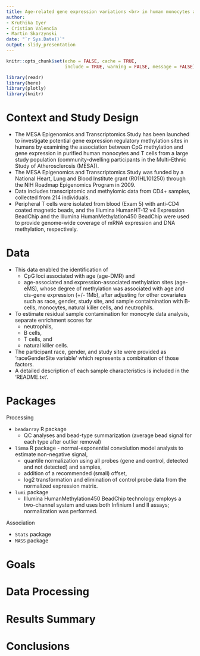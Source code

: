 ```yaml
---
title: Age-related gene expression variations <br> in human monocytes and T cells
author:
- Kruthika Iyer
- Cristian Valencia
- Martin Skarzynski
date: "`r Sys.Date()`"
output: slidy_presentation
---
```


```r
knitr::opts_chunk$set(echo = FALSE, cache = TRUE,
                      include = TRUE, warning = FALSE, message = FALSE)
```

```r
library(readr)
library(here)
library(plotly)
library(knitr)
```

# Context and Study Design

- The MESA Epigenomics and Transcriptomics Study has been launched to investigate potential gene expression regulatory methylation sites in humans by examining the association between CpG methylation and gene expression in purified human monocytes and T cells from a large study population (community-dwelling participants in the Multi-Ethnic Study of Atherosclerosis (MESA)).
- The MESA Epigenomics and Transcriptomics Study was funded by a National Heart, Lung and Blood Institute grant (R01HL101250) through the NIH Roadmap Epigenomics Program in 2009.
- Data includes transcriptomic and methylomic data from CD4+ samples, collected from 214 individuals.
- Peripheral T cells were isolated from blood (Exam 5) with anti-CD4 coated magnetic beads, and the Illumina HumanHT-12 v4 Expression BeadChip and the Illumina HumanMethylation450 BeadChip were used to provide genome-wide coverage of mRNA expression and DNA methylation, respectively.

# Data
- This data enabled the identification of 
    - CpG loci associated with age (age-DMR) and 
    - age-associated  and expression-associated methylation sites (age-eMS), whose degree of methylation was associated with age and cis-gene expression (+/- 1Mb), after adjusting for other covariates such as race, gender, study site, and sample contaimination with B-cells, monocytes, natural killer cells, and neutrophils.
- To estimate residual sample contamination for monocyte data analysis, separate enrichment scores for
    - neutrophils,
    - B cells,
    - T cells, and
    - natural killer cells.
- The participant race, gender, and study site were provided as 'raceGenderSite variable' which represents a combination of those factors.
- A detailed description of each sample characteristics is included in the 'README.txt'.

# Packages

Processing

- `beadarray` R package
    - QC analyses and bead-type summarization (average bead signal for each type after outlier removal)
- `limma` R package - normal-exponential convolution model analysis to estimate non-negative signal,
    - quantile normalization using all probes (gene and control, detected and not detected) and samples,
    - addition of a recommended (small) offset,
    - log2 transformation and elimination of control probe data from the normalized expression matrix.
- `lumi` package
    - Illumina HumanMethylation450 BeadChip technology employs a two-channel system and uses both Infinium I and II assays; normalization was performed.

Association

- `Stats` package
- `MASS` package

# Goals

# Data Processing

# Results Summary

# Conclusions
